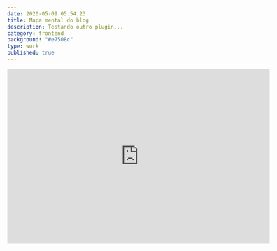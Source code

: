 ```yaml
---
date: 2020-05-09 05:54:23
title: Mapa mental do blog
description: Testando outro plugin...
category: frontend
background: "#e7508c"
type: work
published: true
---
```

<iframe width="600" height="400" frameborder="0" src="https://www.mindmeister.com/maps/public_map_shell/1500236348/gatsby-lab?width=600&height=400&z=auto" scrolling="no" style="overflow: hidden; margin-bottom: 5px;"/>

Gatsby Plugin: <a href="https://www.gatsbyjs.org/packages/gatsby-remark-responsive-iframe/">gatsby-remark-responsive-iframe</a>